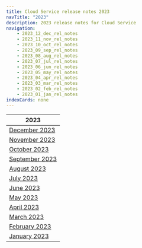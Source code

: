 ```yaml
---
title: Cloud Service release notes 2023
navTitle: "2023"
description: 2023 release notes for Cloud Service
navigation:
    - 2023_12_dec_rel_notes
    - 2023_11_nov_rel_notes
    - 2023_10_oct_rel_notes
    - 2023_09_sep_rel_notes
    - 2023_08_aug_rel_notes
    - 2023_07_jul_rel_notes
    - 2023_06_jun_rel_notes
    - 2023_05_may_rel_notes
    - 2023_04_apr_rel_notes
    - 2023_03_mar_rel_notes
    - 2023_02_feb_rel_notes
    - 2023_01_jan_rel_notes
indexCards: none
---
```


| 2023 |
|--------------------------------------|
| [December 2023](2023_12_dec_rel_notes) |
| [November 2023](2023_11_nov_rel_notes) |
| [October 2023](2023_10_oct_rel_notes)  |
| [September 2023](2023_09_sep_rel_notes)|
| [August 2023](2023_08_aug_rel_notes)   |
| [July 2023](2023_07_jul_rel_notes)     |
| [June 2023](2023_06_jun_rel_notes)     |
| [May 2023](2023_05_may_rel_notes)      |
| [April 2023](2023_04_apr_rel_notes)    |
| [March 2023](2023_03_mar_rel_notes)    |
| [February 2023](2023_02_feb_rel_notes) |
| [January 2023](2023_01_jan_rel_notes)  |